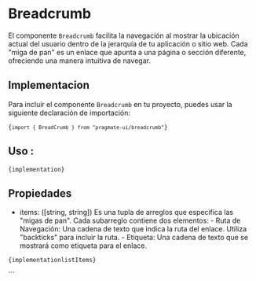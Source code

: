 
# Breadcrumb

El componente `Breadcrumb` facilita la navegación al mostrar la ubicación actual del usuario dentro de la jerarquía de
tu aplicación o sitio web. Cada "miga de pan" es un enlace que apunta a una página o sección diferente, ofreciendo una
manera intuitiva de navegar.

## Implementacion

Para incluir el componente `Breadcrumb` en tu proyecto, puedes usar la siguiente declaración de importación:

<Code>{`import { BreadCrumb } from "pragmate-ui/breadcrumb"`}</Code>

## Uso :

<Code>{implementation}</Code>

## Propiedades

-   items: ([string, string]) Es una tupla de arreglos que especifica las "migas de pan". Cada subarreglo contiene dos
    elementos: - Ruta de Navegación: Una cadena de texto que indica la ruta del enlace. Utiliza "backticks" para incluir
    la ruta. - Etiqueta: Una cadena de texto que se mostrará como etiqueta para el enlace.

<Code>{implementationlistItems}</Code>

<Results />
```
